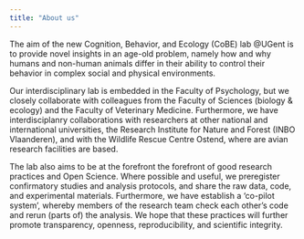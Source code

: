 ```yaml
---
title: "About us"
---
```


The aim of the new Cognition, Behavior, and Ecology (CoBE) lab @UGent is to provide novel insights in an age-old problem, namely how and why humans and non-human animals differ in their ability to control their behavior in complex social and physical environments.

Our interdisciplinary lab is embedded in the Faculty of Psychology, but we closely collaborate with colleagues from the Faculty of Sciences (biology & ecology) and the Faculty of Veterinary Medicine. Furthermore, we have interdisciplanry collaborations with researchers at other national and international universities, the Research Institute for Nature and Forest (INBO Vlaanderen), and with the Wildlife Rescue Centre Ostend, where are avian research facilities are based.   

The lab also aims to be at the forefront the forefront of good research practices and Open Science. Where possible and useful, we preregister confirmatory studies and analysis protocols, and share the raw data, code, and experimental materials. Furthermore, we have
establish a ‘co-pilot system’, whereby members of the research team check each other’s code and rerun (parts of) the analysis. We hope that these practices will further promote transparency, openness, reproducibility, and scientific integrity.